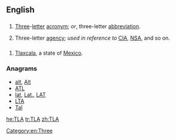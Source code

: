 {{also|tla}}
==English==
{{wikipedia|Three-letter acronym}}

==={{initialism-old|en}}===
{{head|en}}

# [[three|Three]]-[[letter]] [[acronym]]; ''or'', three-letter [[abbreviation]].
# {{context|US|humorous|lang=en}} Three-letter [[agency]]; ''used in reference to'' [[CIA]], [[NSA]], and so on.

==={{abbreviation-old|en}}===
{{head|en}}

# [[Tlaxcala]], a state of [[Mexico]].

===Anagrams===
* [[alt#English|alt]], [[Alt#English|Alt]]
* [[ATL#English|ATL]]
* [[lat#English|lat]], [[Lat.#English|Lat.]], [[LAT#English|LAT]]
* [[LTA#English|LTA]]
* [[Tal#English|Tal]]

[[Category:en:Three]]

[[he:TLA]]
[[tr:TLA]]
[[zh:TLA]]